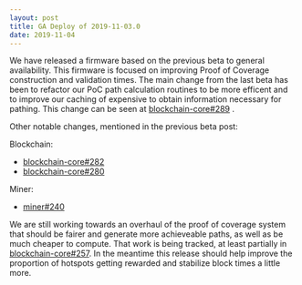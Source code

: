 ```yaml
---
layout: post
title: GA Deploy of 2019-11-03.0
date: 2019-11-04
---
```


We have released a firmware based on the previous beta to general availability. This firmware is
focused on improving Proof of Coverage construction and validation times. The main change from the
last beta has been to refactor our PoC path calculation routines to be more efficent and to improve
our caching of expensive to obtain information necessary for pathing. This change can be seen at
[blockchain-core#289](https://github.com/helium/blockchain-core/pull/289) .

Other notable changes, mentioned in the previous beta post:

Blockchain:

- [blockchain-core#282](https://github.com/helium/blockchain-core/pull/282)
- [blockchain-core#280](https://github.com/helium/blockchain-core/pull/280)

Miner:

- [miner#240](https://github.com/helium/miner/pull/240)

We are still working towards an overhaul of the proof of coverage system that should be fairer and
generate more achieveable paths, as well as be much cheaper to compute. That work is being tracked,
at least partially in [blockchain-core#257](https://github.com/helium/blockchain-core/pull/257). In
the meantime this release should help improve the proportion of hotspots getting rewarded and
stabilize block times a little more.
